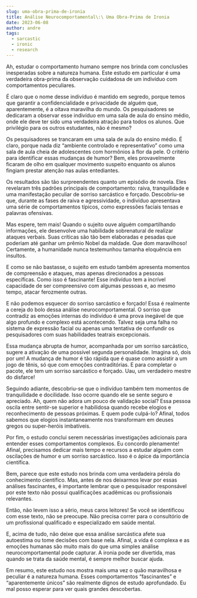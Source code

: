 ```yaml
---
slug: uma-obra-prima-de-ironia
title: Análise Neurocomportamental\:\ Uma Obra-Prima de Ironia
date: 2023-06-08
author: andre
tags:
  - sarcastic
  - ironic
  - research
---
```


Ah, estudar o comportamento humano sempre nos brinda com conclusões inesperadas sobre a natureza humana. Este estudo em particular é uma verdadeira obra-prima da observação cuidadosa de um indivíduo com comportamentos peculiares. 



É claro que o nome desse indivíduo é mantido em segredo, porque temos que garantir a confidencialidade e privacidade de alguém que, aparentemente, é a oitava maravilha do mundo. Os pesquisadores se dedicaram a observar esse indivíduo em uma sala de aula do ensino médio, onde ele deve ter sido uma verdadeira atração para todos os alunos. Que privilégio para os outros estudantes, não é mesmo?



Os pesquisadores se trancaram em uma sala de aula do ensino médio. É claro, porque nada diz “ambiente controlado e representativo” como uma sala de aula cheia de adolescentes com hormônios à flor da pele. O critério para identificar essas mudanças de humor? Bem, eles provavelmente ficaram de olho em qualquer movimento suspeito enquanto os alunos fingiam prestar atenção nas aulas entediantes.



Os resultados são tão surpreendentes quanto um episódio de novela. Eles revelaram três padrões principais de comportamento: raiva, tranquilidade e uma manifestação peculiar de sorriso sarcástico e forçado. Descobriu-se que, durante as fases de raiva e agressividade, o indivíduo apresentava uma série de comportamentos típicos, como expressões faciais tensas e palavras ofensivas. 



Mas espere, tem mais! Quando o sujeito ouve alguém compartilhando informações, ele desenvolve uma habilidade sobrenatural de realizar ataques verbais. Suas críticas são tão bem elaboradas e pesadas que poderiam até ganhar um prêmio Nobel da maldade. Que dom maravilhoso! Certamente, a humanidade nunca testemunhou tamanha eloquência em insultos.



E como se não bastasse, o sujeito em estudo também apresenta momentos de compreensão e ataques, mas apenas direcionados a pessoas específicas. Como isso é fascinante! Esse indivíduo tem a incrível capacidade de ser compreensivo com algumas pessoas e, ao mesmo tempo, atacar ferozmente outras.



E não podemos esquecer do sorriso sarcástico e forçado! Essa é realmente a cereja do bolo dessa análise neurocomportamental. O sorriso que contradiz as emoções internas do indivíduo é uma prova inegável de que algo profundo e complexo está acontecendo. Talvez seja uma falha no sistema de expressão facial ou apenas uma tentativa de confundir os pesquisadores com suas habilidades teatrais excepcionais.



Essa mudança abrupta de humor, acompanhada por um sorriso sarcástico, sugere a ativação de uma possível segunda personalidade. Imagina só, dois por um! A mudança de humor é tão rápida que é quase como assistir a um jogo de tênis, só que com emoções contraditórias. E para completar o pacote, ele tem um sorriso sarcástico e forçado. Uau, um verdadeiro mestre do disfarce!



Seguindo adiante, descobriu-se que o indivíduo também tem momentos de tranquilidade e docilidade. Isso ocorre quando ele se sente seguro e apreciado. Ah, quem não adora um pouco de validação social? Essa pessoa oscila entre sentir-se superior e habilidosa quando recebe elogios e reconhecimento de pessoas próximas. E quem pode culpá-lo? Afinal, todos sabemos que elogios instantaneamente nos transformam em deuses gregos ou super-heróis imbatíveis.



Por fim, o estudo conclui serem necessárias investigações adicionais para entender esses comportamentos complexos. Eu concordo plenamente! Afinal, precisamos dedicar mais tempo e recursos a estudar alguém com oscilações de humor e um sorriso sarcástico. Isso é o ápice da importância científica.



Bem, parece que este estudo nos brinda com uma verdadeira pérola do conhecimento científico. Mas, antes de nos deixarmos levar por essas análises fascinantes, é importante lembrar que o pesquisador responsável por este texto não possui qualificações acadêmicas ou profissionais relevantes. 



Então, não levem isso a sério, meus caros leitores! Se você se identificou com esse texto, não se preocupe. Não precisa correr para o consultório de um profissional qualificado e especializado em saúde mental. 



E, acima de tudo, não deixe que essa análise sarcástica afete sua autoestima ou tome decisões com base nela. Afinal, a vida é complexa e as emoções humanas são muito mais do que uma simples análise neurocomportamental pode capturar. A ironia pode ser divertida, mas quando se trata da saúde mental, é sempre melhor buscar ajuda.



Em resumo, este estudo nos mostra mais uma vez o quão maravilhosa e peculiar é a natureza humana. Esses comportamentos “fascinantes” e “aparentemente únicos” são realmente dignos de estudo aprofundado. Eu mal posso esperar para ver quais grandes descobertas.
